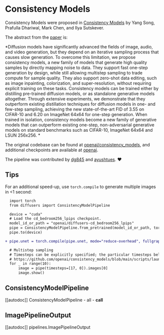 # Consistency Models

Consistency Models were proposed in [Consistency Models](https://huggingface.co/papers/2303.01469) by Yang Song, Prafulla Dhariwal, Mark Chen, and Ilya Sutskever.

The abstract from the [paper](https://arxiv.org/pdf/2303.01469.pdf) is:

*Diffusion models have significantly advanced the fields of image, audio, and video generation, but they depend on an iterative sampling process that causes slow generation. To overcome this limitation, we propose consistency models, a new family of models that generate high quality samples by directly mapping noise to data. They support fast one-step generation by design, while still allowing multistep sampling to trade compute for sample quality. They also support zero-shot data editing, such as image inpainting, colorization, and super-resolution, without requiring explicit training on these tasks. Consistency models can be trained either by distilling pre-trained diffusion models, or as standalone generative models altogether. Through extensive experiments, we demonstrate that they outperform existing distillation techniques for diffusion models in one- and few-step sampling, achieving the new state-of-the-art FID of 3.55 on CIFAR-10 and 6.20 on ImageNet 64x64 for one-step generation. When trained in isolation, consistency models become a new family of generative models that can outperform existing one-step, non-adversarial generative models on standard benchmarks such as CIFAR-10, ImageNet 64x64 and LSUN 256x256. *

The original codebase can be found at [openai/consistency_models](https://github.com/openai/consistency_models), and additional checkpoints are available at [openai](https://huggingface.co/openai).

The pipeline was contributed by [dg845](https://github.com/dg845) and [ayushtues](https://huggingface.co/ayushtues). ❤️

## Tips

For an additional speed-up, use `torch.compile` to generate multiple images in <1 second:

```diff
  import torch
  from diffusers import ConsistencyModelPipeline

  device = "cuda"
  # Load the cd_bedroom256_lpips checkpoint.
  model_id_or_path = "openai/diffusers-cd_bedroom256_lpips"
  pipe = ConsistencyModelPipeline.from_pretrained(model_id_or_path, torch_dtype=torch.float16)
  pipe.to(device)

+ pipe.unet = torch.compile(pipe.unet, mode="reduce-overhead", fullgraph=True)

  # Multistep sampling
  # Timesteps can be explicitly specified; the particular timesteps below are from the original Github repo:
  # https://github.com/openai/consistency_models/blob/main/scripts/launch.sh#L83
  for _ in range(10):
      image = pipe(timesteps=[17, 0]).images[0]
      image.show()
```

## ConsistencyModelPipeline
[[autodoc]] ConsistencyModelPipeline
    - all
    - __call__

## ImagePipelineOutput
[[autodoc]] pipelines.ImagePipelineOutput